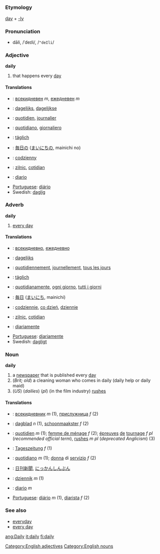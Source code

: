 =={{en}}==
===Etymology===
[[day]] + [[-ly]]

===Pronunciation===
*dāli, /ˈdeɪli/, /<tt>"deIli</tt>/

===Adjective===
'''daily'''

# that happens every [[day]]

====Translations====
*{{bg}}: [[всекидневен]] ''m'', [[ежедневен]] ''m''
*{{nl}}: [[dagelijks]], [[dagelijkse]]
*{{fr}}: [[quotidien]], [[journalier]]
*{{it}}: [[quotidiano]], [[giornaliero]]
*{{de}}: [[täglich]]
*{{ja}}: [[毎日の]] ([[まいにちの]], mainichi no)
*{{pl}}: [[codzienny]]
*{{ro}}: [[zilnic]], [[cotidian]]
*{{es}}: [[diario]]
*[[Portuguese]]: [[diário]]
*Swedish: [[daglig]]

===Adverb===
'''daily'''

# [[every day]]

====Translations====
*{{bg}}: [[всекидневно]], [[ежедневно]]
*{{nl}}: [[dagelijks]]
*{{fr}}: [[quotidiennement]], [[journellement]], [[tous les jours]]
*{{de}}: [[täglich]]
*{{it}}: [[quotidianamente]], [[ogni giorno]], [[tutti i giorni]]
*{{ja}}: [[毎日]] ([[まいにち]], mainichi)
*{{pl}}: [[codziennie]], [[co dzień]], [[dziennie]]
*{{ro}}: [[zilnic]], [[cotidian]]
*{{es}}: [[diariamente]]
*[[Portuguese]]: [[diariamente]]
*Swedish: [[dagligt]]

===Noun===
'''daily'''

# a [[newspaper]] that is published every [[day]]
# (''Brit; old'') a cleaning woman who comes in daily (daily help or daily maid)
# (''US'') (''dailies'') (''pl'') (in the film industry) [[rushes]]

====Translations====
*{{bg}}: [[всекидневник]] ''m'' (1), [[прислужница]] ''f'' (2)
*{{nl}}: [[dagblad]] ''n'' (1), [[schoonmaakster]] ''f'' (2)
*{{fr}}: [[quotidien]] ''m'' (1); [[femme de ménage]] ''f'' (2); [[épreuves]] [[de]] [[tournage]] ''f pl'' (''recommended official term''), [[rushes]] ''m pl'' (''deprecated Anglicism'') (3)
*{{de}}: [[Tageszeitung]] ''f'' (1)
*{{it}}: [[quotidiano]] ''m'' (1); [[donna]] di [[servizio]] ''f'' (2)
*{{ja}}: [[日刊新聞]], [[にっかんしんぶん]]
*{{pl}}: [[dziennik]] ''m'' (1)
*{{es}}: [[diario]] ''m''
* [[Portuguese]]: [[diário]] ''m'' (1), [[diarista]] ''f'' (2)


===See also===
*[[everyday]]
*[[every day]]

[[Category:English adjectives]]
[[Category:English nouns]]
[[ang:Daily]]
[[it:daily]]
[[fi:daily]]